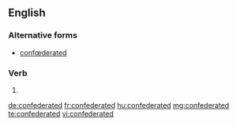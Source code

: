 ==English==

===Alternative forms===
* [[confœderated]] {{qualifier|archaic}}

===Verb===
{{head|en}}

# {{en-past of|confederate}}

[[de:confederated]]
[[fr:confederated]]
[[hu:confederated]]
[[mg:confederated]]
[[te:confederated]]
[[vi:confederated]]